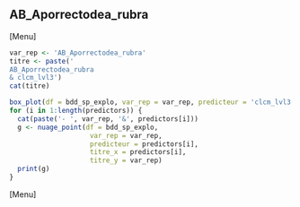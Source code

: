##  AB_Aporrectodea_rubra
[Menu]
```r
var_rep <- 'AB_Aporrectodea_rubra'
titre <- paste('
AB_Aporrectodea_rubra
& clcm_lvl3')
cat(titre)

box_plot(df = bdd_sp_explo, var_rep = var_rep, predicteur = 'clcm_lvl3', titre_x = 'clcm_lvl3', titre_y = var_rep)
for (i in 1:length(predictors)) {
  cat(paste('- ', var_rep, '&', predictors[i]))
  g <- nuage_point(df = bdd_sp_explo,
                    var_rep = var_rep,
                    predicteur = predictors[i],
                    titre_x = predictors[i],
                    titre_y = var_rep)
  print(g)
}
```
[Menu] 



